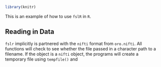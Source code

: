 <!--
%\VignetteEngine{knitr::knitr}
%\VignetteIndexEntry{An R Markdown Vignette with knitr}
-->
```r
library(knitr)
```

This is an example of how to use `fslR` in `R`. 

## Reading in Data
`fslr` implicitly is partnered with the `nifti` format from `oro.nifti`.  All functions will check to see whether the file passed in a character path to a filename.  If the object is a `nifti` object, the programs will create a temporary file using `tempfile()` and 
